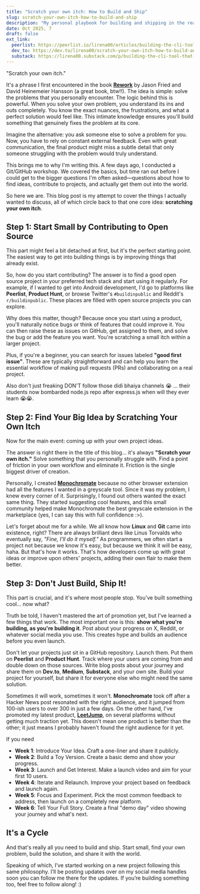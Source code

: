 ```yaml
---
title: "Scratch your own itch: How to Build and Ship"
slug: scratch-your-own-itch-how-to-build-and-ship
description: "My personal playbook for building and shipping in the real world. It's built on two powerful ideas: Rework's 'scratch your own itch' for finding a problem worth solving, and buildspace's framework for actually getting it out the door."
date: Oct 2025, 7
draft: false
ext_link:
  peerlist: https://peerlist.io/lirena00/articles/building-the-cli-tool-that-i-wish-shadcnui-had
  dev_to: https://dev.to/lirena00/scratch-your-own-itch-how-to-build-and-ship-50a9
  substack: https://lirena00.substack.com/p/building-the-cli-tool-that-i-wish
---
```


"Scratch your own itch."

It's a phrase I first encountered in the book **[Rework](https://www.goodreads.com/book/show/6732019-rework)** by Jason Fried and David Heinemeier Hansson (a great book, btw!!). The idea is simple: solve the problems that you personally encounter. The logic behind this is powerful. When you solve your own problem, you understand its ins and outs completely. You know the exact nuances, the frustrations, and what a perfect solution would feel like. This intimate knowledge ensures you'll build something that genuinely fixes the problem at its core.

Imagine the alternative: you ask someone else to solve a problem for you. Now, you have to rely on constant external feedback. Even with great communication, the final product might miss a subtle detail that only someone struggling with the problem would truly understand.

This brings me to why I'm writing this. A few days ago, I conducted a Git/GitHub workshop. We covered the basics, but time ran out before I could get to the bigger questions I'm often asked—questions about how to find ideas, contribute to projects, and actually get them out into the world.

So here we are. This blog post is my attempt to cover the things I actually wanted to discuss, all of which circle back to that one core idea: **scratching your own itch**.

## Step 1: Start Small by Contributing to Open Source

This part might feel a bit detached at first, but it's the perfect starting point. The easiest way to get into building things is by improving things that already exist.

So, how do you start contributing? The answer is to find a good open source project in your preferred tech stack and start using it regularly. For example, if I wanted to get into Android development, I'd go to platforms like **Peerlist**, **Product Hunt**, or browse Twitter's `#buildinpublic` and Reddit's `r/buildinpublic`. These places are filled with open source projects you can explore.

Why does this matter, though? Because once you start using a product, you'll naturally notice bugs or think of features that could improve it. You can then raise these as issues on GitHub, get assigned to them, and solve the bug or add the feature you want. You're scratching a small itch within a larger project.

Plus, if you're a beginner, you can search for issues labeled **"good first issue"**. These are typically straightforward and can help you learn the essential workflow of making pull requests (PRs) and collaborating on a real project.

Also don't just freaking DON'T follow those didi bhaiya channels 😭 ... their students now bombarded node.js repo after express.js when will they ever learn 😭😭.

## Step 2: Find Your Big Idea by Scratching Your Own Itch

Now for the main event: coming up with your own project ideas.

The answer is right there in the title of this blog... it's always **"Scratch your own itch."** Solve something that you personally struggle with. Find a point of friction in your own workflow and eliminate it. Friction is the single biggest driver of creation.

Personally, I created **[Monochromate](https://monochromate.lirena.in/)** because no other browser extension had all the features I wanted in a greyscale tool. Since it was my problem, I knew every corner of it. Surprisingly, I found out others wanted the exact same thing. They started suggesting cool features, and this small community helped make Monochromate the best greyscale extension in the marketplace (yes, I can say this with full confidence :>).

Let's forget about me for a while. We all know how **Linux** and **Git** came into existence, right? There are always brilliant devs like Linus Torvalds who eventually say, _"Fine, I'll do it myself."_ As programmers, we often start a project not because we know it's easy, but because we think it will be easy, haha. But that's how it works. That's how developers come up with great ideas or improve upon others' projects, adding their own flair to make them better.

## Step 3: Don't Just Build, Ship It!

This part is crucial, and it's where most people stop. You've built something cool... now what?

Truth be told, I haven't mastered the art of promotion yet, but I've learned a few things that work. The most important one is this: **show what you're building, as you're building it**. Post about your progress on X, Reddit, or whatever social media you use. This creates hype and builds an audience before you even launch.

Don't let your projects just sit in a GitHub repository. Launch them. Put them on **Peerlist** and **Product Hunt**. Track where your users are coming from and double down on those sources. Write blog posts about your journey and share them on **Dev.to**, **Medium**, **Substack**, and your own site. Build your project for yourself, but share it for everyone else who might need the same solution.

Sometimes it will work, sometimes it won't. **Monochromate** took off after a Hacker News post resonated with the right audience, and it jumped from 100-ish users to over 300 in just a few days. On the other hand, I've promoted my latest product, **[LeetJump](https://leetjump.lirena.in/)**, on several platforms without getting much traction yet. This doesn't mean one product is better than the other; it just means I probably haven't found the right audience for it yet.

If you need

- **Week 1**: Introduce Your Idea. Craft a one-liner and share it publicly.
- **Week 2**: Build a Toy Version. Create a basic demo and show your progress.
- **Week 3**: Launch and Get Interest. Make a launch video and aim for your first 10 users.
- **Week 4**: Iterate and Relaunch. Improve your project based on feedback and launch again.
- **Week 5**: Focus and Experiment. Pick the most common feedback to address, then launch on a completely new platform.
- **Week 6**: Tell Your Full Story. Create a final "demo day" video showing your journey and what's next.

## It's a Cycle

And that's really all you need to build and ship. Start small, find your own problem, build the solution, and share it with the world.

Speaking of which, I’ve started working on a new project following this same philosophy. I’ll be posting updates over on my social media handles soon you can follow me there for the updates. If you’re building something too, feel free to follow along! :)
